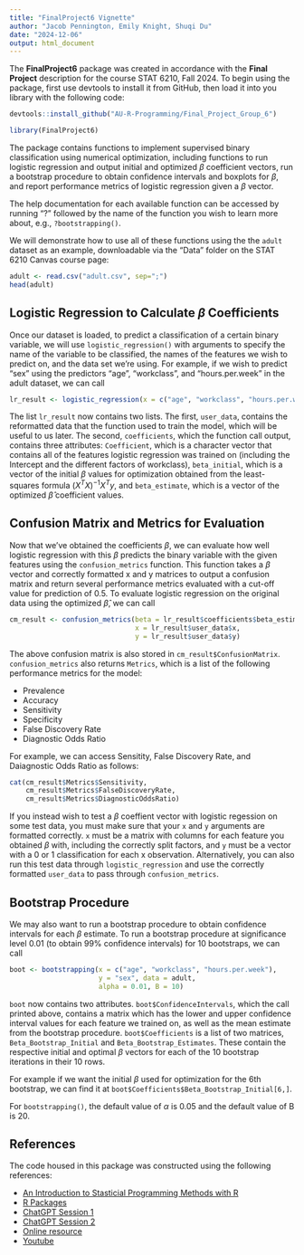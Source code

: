 ```yaml
---
title: "FinalProject6 Vignette"
author: "Jacob Pennington, Emily Knight, Shuqi Du"
date: "2024-12-06"
output: html_document
---
```


The **FinalProject6** package was created in accordance with the **Final Project** description for the course STAT 6210, Fall 2024. To begin using the package, first use devtools to install it from GitHub, then load it into you library with the following code:

```r
devtools::install_github("AU-R-Programming/Final_Project_Group_6")
```
```r
library(FinalProject6)
```

The package contains functions to implement supervised binary classification using numerical optimization, including functions to run logistic regression and output initial and optimized $\beta$ coefficient vectors, run a bootstrap procedure to obtain confidence intervals and boxplots for $\beta,$ and report performance metrics of logistic regression given a $\beta$ vector.

The help documentation for each available function can be accessed by running "?" followed by the name of the function you wish to learn more about, e.g., `?bootstrapping()`.

We will demonstrate how to use all of these functions using the the `adult` dataset as an example, downloadable via the "Data" folder on the STAT 6210 Canvas course page:

```r
adult <- read.csv("adult.csv", sep=";")
head(adult)
```

## Logistic Regression to Calculate $\beta$ Coefficients

Once our dataset is loaded, to predict a classification of a certain binary variable, we will use `logistic_regression()` with arguments to specify the name of the variable to be classified, the names of the features we wish to predict on, and the data set we're using. For example, if we wish to predict "sex" using the predictors "age", "workclass", and "hours.per.week" in the adult dataset, we can call


```r
lr_result <- logistic_regression(x = c("age", "workclass", "hours.per.week"), y = "sex", data = adult)
```

The list `lr_result` now contains two lists. The first, `user_data`, contains the reformatted data that the function used to train the model, which will be useful to us later. The second, `coefficients`, which the function call output, contains three attributes: `Coefficient`, which is a character vector that contains all of the features logistic regression was trained on (including the Intercept and the different factors of workclass), `beta_initial`, which is a vector of the initial $\beta$ values for optimization obtained from the least-squares formula $(X^{T}X)^{-1}X^{T}y$, and `beta_estimate`, which is a vector of the optimized $\hat{\beta}$ coefficient values. 

## Confusion Matrix and Metrics for Evaluation##

Now that we've obtained the coefficients $\beta$, we can evaluate how well logistic regression with this $\beta$ predicts the binary variable with the given features using the `confusion_metrics` function. This function takes a $\beta$ vector and correctly formatted x and y matrices to output a confusion matrix and return several performance metrics evaluated with a cut-off value for prediction of 0.5. To evaluate logistic regression on the original data using the optimized $\hat{\beta}$, we can call

```r
cm_result <- confusion_metrics(beta = lr_result$coefficients$beta_estimate,
                               x = lr_result$user_data$x,
                               y = lr_result$user_data$y)
```


The above confusion matrix is also stored in `cm_result$ConfusionMatrix`. `confusion_metrics` also returns `Metrics`, which is a list of the following performance metrics for the model:

  * Prevalence
  * Accuracy
  * Sensitivity
  * Specificity
  * False Discovery Rate
  * Diagnostic Odds Ratio
  
For example, we can access Sensitity, False Discovery Rate, and Daiagnostic Odds Ratio as follows:

```r
cat(cm_result$Metrics$Sensitivity,
    cm_result$Metrics$FalseDiscoveryRate,
    cm_result$Metrics$DiagnosticOddsRatio)
```
    
If you instead wish to test a $\beta$ coeffient vector with logistic regession on some test data, you must make sure that your `x` and `y` arguments are formatted correctly. `x` must be a matrix with columns for each feature you obtained $\beta$ with, including the correctly split factors, and `y` must be a vector with a 0 or 1 classification for each x observation. Alternatively, you can also run this test data through `logistic_regression` and use the correctly formatted `user_data` to pass through `confusion_metrics`.

## Bootstrap Procedure

We may also want to run a bootstrap procedure to obtain confidence intervals for each $\beta$ estimate. To run a bootstrap procedure at significance level $0.01$ (to obtain $99\%$ confidence intervals) for $10$ bootstraps, we can call

```r
boot <- bootstrapping(x = c("age", "workclass", "hours.per.week"),
                      y = "sex", data = adult,
                      alpha = 0.01, B = 10)
```

`boot` now contains two attributes. `boot$ConfidenceIntervals`, which the call printed above, contains a matrix which has the lower and upper confidence interval values for each feature we trained on, as well as the mean estimate from the bootstrap procedure. `boot$Coefficients` is a list of two matrices, `Beta_Bootstrap_Initial` and `Beta_Bootstrap_Estimates`. These contain the respective initial and optimal $\beta$ vectors for each of the 10 bootstrap iterations in their 10 rows. 

For example if we want the initial $\beta$ used for optimization for the 6th bootstrap, we can find it at `boot$Coefficients$Beta_Bootstrap_Initial[6,]`.

For `bootstrapping()`, the default value of $\alpha$ is 0.05 and the default value of B is 20.

## References
The code housed in this package was constructed using the following references:

* [An Introduction to Stasticial Programming Methods with R](https://smac-group.github.io/ds/)
* [R Packages](https://r-pkgs.org/)
* [ChatGPT Session 1](https://chatgpt.com/share/67530d7b-2054-800d-b448-d3d9de3c9fc1)
* [ChatGPT Session 2](https://chatgpt.com/share/67530dff-cbe0-800d-a6e6-a91c9471a679)
* [Online resource](https://www.geeksforgeeks.org/understanding-logistic-regression/)
* [Youtube](https://youtu.be/xyKg6QAeB9s?si=kV5pgaCXtPyahnG0)

